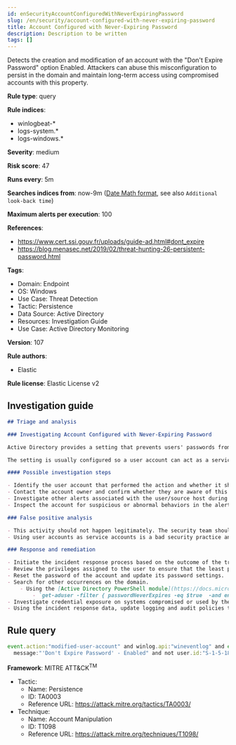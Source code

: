 ```yaml
---
id: enSecurityAccountConfiguredWithNeverExpiringPassword
slug: /en/security/account-configured-with-never-expiring-password
title: Account Configured with Never-Expiring Password
description: Description to be written
tags: []
---
```


<div id="account-configured-with-never-expiring-password"></div>

Detects the creation and modification of an account with the "Don't Expire Password" option Enabled. Attackers can abuse this misconfiguration to persist in the domain and maintain long-term access using compromised accounts with this property.

**Rule type**: query

**Rule indices**: 

* winlogbeat-*
* logs-system.*
* logs-windows.*

**Severity**: medium

**Risk score**: 47

**Runs every**: 5m

**Searches indices from**: now-9m ([Date Math format](((ref))/common-options.html#date-math), see also <DocLink id="enSecurityRulesUiCreate" section="set-the-rules-schedule">`Additional look-back time`</DocLink>)

**Maximum alerts per execution**: 100

**References**: 

* https://www.cert.ssi.gouv.fr/uploads/guide-ad.html#dont_expire
* https://blog.menasec.net/2019/02/threat-hunting-26-persistent-password.html

**Tags**: 

* Domain: Endpoint
* OS: Windows
* Use Case: Threat Detection
* Tactic: Persistence
* Data Source: Active Directory
* Resources: Investigation Guide
* Use Case: Active Directory Monitoring

**Version**: 107

**Rule authors**: 

* Elastic

**Rule license**: Elastic License v2

## Investigation guide

```markdown
## Triage and analysis

### Investigating Account Configured with Never-Expiring Password

Active Directory provides a setting that prevents users' passwords from expiring. Enabling this setting is bad practice and can expose environments to vulnerabilities that weaken security posture, especially when these accounts are privileged.

The setting is usually configured so a user account can act as a service account. Attackers can abuse these accounts to persist in the domain and maintain long-term access using compromised accounts with a never-expiring password set.

#### Possible investigation steps

- Identify the user account that performed the action and whether it should perform this kind of action.
- Contact the account owner and confirm whether they are aware of this activity.
- Investigate other alerts associated with the user/source host during the past 48 hours.
- Inspect the account for suspicious or abnormal behaviors in the alert timeframe.

### False positive analysis

- This activity should not happen legitimately. The security team should address any potential benign true positive (B-TP), as this configuration can put the user and the domain at risk.
- Using user accounts as service accounts is a bad security practice and should not be allowed in the domain. The security team should map and monitor potential benign true positives (B-TPs), especially if the account is privileged. For cases in which user accounts cannot be avoided, Microsoft provides the Group Managed Service Accounts (gMSA) feature, which ensures that the account password is robust and changed regularly and automatically.

### Response and remediation

- Initiate the incident response process based on the outcome of the triage.
- Review the privileges assigned to the user to ensure that the least privilege principle is being followed.
- Reset the password of the account and update its password settings.
- Search for other occurrences on the domain.
    - Using the [Active Directory PowerShell module](https://docs.microsoft.com/en-us/powershell/module/activedirectory/get-aduser):
        - `get-aduser -filter { passwordNeverExpires -eq $true  -and enabled -eq $true } | ft`
- Investigate credential exposure on systems compromised or used by the attacker to ensure all compromised accounts are identified. Reset passwords for these accounts and other potentially compromised credentials, such as email, business systems, and web services.
- Using the incident response data, update logging and audit policies to improve the mean time to detect (MTTD) and the mean time to respond (MTTR).

```

## Rule query

```js
event.action:"modified-user-account" and winlog.api:"wineventlog" and event.code:"4738" and
  message:"'Don't Expire Password' - Enabled" and not user.id:"S-1-5-18"

```

**Framework**: MITRE ATT&CK<sup>TM</sup>

* Tactic:
    * Name: Persistence
    * ID: TA0003
    * Reference URL: https://attack.mitre.org/tactics/TA0003/
* Technique:
    * Name: Account Manipulation
    * ID: T1098
    * Reference URL: https://attack.mitre.org/techniques/T1098/

